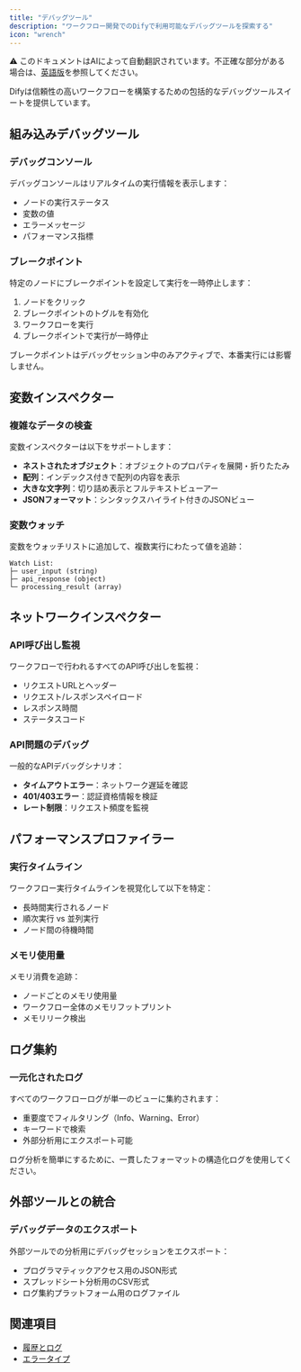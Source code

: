```yaml
---
title: "デバッグツール"
description: "ワークフロー開発でのDifyで利用可能なデバッグツールを探索する"
icon: "wrench"
---
```


<Note> ⚠️ このドキュメントはAIによって自動翻訳されています。不正確な部分がある場合は、[英語版](../../../../en/documentation/pages/debug/debugging-tools.mdx)を参照してください。</Note>

Difyは信頼性の高いワークフローを構築するための包括的なデバッグツールスイートを提供しています。

## 組み込みデバッグツール

### デバッグコンソール
デバッグコンソールはリアルタイムの実行情報を表示します：
- ノードの実行ステータス
- 変数の値
- エラーメッセージ
- パフォーマンス指標

### ブレークポイント
特定のノードにブレークポイントを設定して実行を一時停止します：

1. ノードをクリック
2. ブレークポイントのトグルを有効化
3. ワークフローを実行
4. ブレークポイントで実行が一時停止

<Info>
  ブレークポイントはデバッグセッション中のみアクティブで、本番実行には影響しません。
</Info>

## 変数インスペクター

### 複雑なデータの検査
変数インスペクターは以下をサポートします：
- **ネストされたオブジェクト**：オブジェクトのプロパティを展開・折りたたみ
- **配列**：インデックス付きで配列の内容を表示
- **大きな文字列**：切り詰め表示とフルテキストビューアー
- **JSONフォーマット**：シンタックスハイライト付きのJSONビュー

### 変数ウォッチ
変数をウォッチリストに追加して、複数実行にわたって値を追跡：

```
Watch List:
├─ user_input (string)
├─ api_response (object)
└─ processing_result (array)
```

## ネットワークインスペクター

### API呼び出し監視
ワークフローで行われるすべてのAPI呼び出しを監視：
- リクエストURLとヘッダー
- リクエスト/レスポンスペイロード
- レスポンス時間
- ステータスコード

### API問題のデバッグ
一般的なAPIデバッグシナリオ：
- **タイムアウトエラー**：ネットワーク遅延を確認
- **401/403エラー**：認証資格情報を検証
- **レート制限**：リクエスト頻度を監視

## パフォーマンスプロファイラー

### 実行タイムライン
ワークフロー実行タイムラインを視覚化して以下を特定：
- 長時間実行されるノード
- 順次実行 vs 並列実行
- ノード間の待機時間

### メモリ使用量
メモリ消費を追跡：
- ノードごとのメモリ使用量
- ワークフロー全体のメモリフットプリント
- メモリリーク検出

## ログ集約

### 一元化されたログ
すべてのワークフローログが単一のビューに集約されます：
- 重要度でフィルタリング（Info、Warning、Error）
- キーワードで検索
- 外部分析用にエクスポート可能

<Tip>
  ログ分析を簡単にするために、一貫したフォーマットの構造化ログを使用してください。
</Tip>

## 外部ツールとの統合

### デバッグデータのエクスポート
外部ツールでの分析用にデバッグセッションをエクスポート：
- プログラマティックアクセス用のJSON形式
- スプレッドシート分析用のCSV形式
- ログ集約プラットフォーム用のログファイル

## 関連項目

- [履歴とログ](/en/documentation/pages/debug/history-and-logs)
- [エラータイプ](/en/documentation/pages/debug/error-type)
